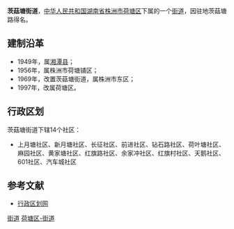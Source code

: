 {{中国乡级行政区<!---乡级行政区专用模板--->
|行政区全称 = 茨菇塘街道
|景观照片文件名 = 
|景观照片描述 = 
|位置图文件名 = 
|位置图描述 = 
|汉语拼音 = 
|通用拼音 = 
|建置时间 = 1969年
|政府驻地 = 茨菇塘路
|地理坐标 = 
|毗邻 = 
|行政区划 = 14
|村委会 = 0
|居委会 = 14
|总面积 = 6.8平方公里
|户籍人口 = 7.2万
|户籍人口年份 = 2003
|常住人口 = 
|常住人口年份 = 
|人口密度 = 
|GDP = 
|GDP年份 = 
|邮政编码 = 412000　
|电话区号 = 731
|时区 = UTC+8（[[东八区|东八区]]）
|官方网站 = 
|网站名称 = 
|43/02/02/002/000
}}
'''茨菇塘街道'''，[[中华人民共和国|中华人民共和国]][[湖南省|湖南省]][[株洲市|株洲市]][[荷塘区|荷塘区]]下属的一个[[街道|街道]]，因驻地茨菇塘路得名。

==建制沿革==
*1949年，属[[湘潭县|湘潭县]]；
*1956年，属株洲市荷塘铺区；
*1969年，改置茨菇塘街道，属株洲市东区；
*1997年，改属荷塘区。

==行政区划==
茨菇塘街道下辖14个社区：
*上月塘社区、新月塘社区、长征社区、前进社区、钻石路社区、荷叶塘社区、麻园社区、黄家塘社区、红旗路社区、余家冲社区、红旗村社区、天鹅社区、601社区、汽车城社区

==参考文献==
*[https://web.archive.org/web/20121116001347/http://www.xzqh.org/html/show.php?contentid=15774 行政区划网]

{{湖南小作品}}
{{株洲市荷塘区行政区划}}

[[Category:荷塘区行政区划|街道]]
[[Category:株洲乡镇|荷塘区-街道]]